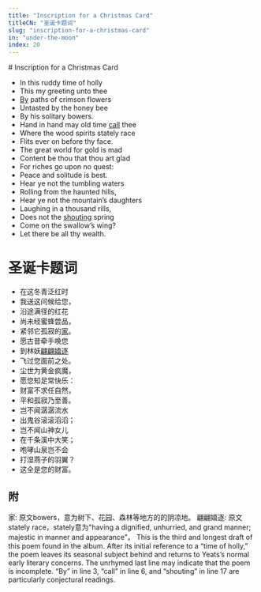 ```yaml
---
title: "Inscription for a Christmas Card"
titleCN: "圣诞卡题词"
slug: "inscription-for-a-christmas-card"
in: "under-the-moon"
index: 20
---
```


<PoemContent>

<PoemSection>
# Inscription for a Christmas Card

- In this ruddy time of holly
- This my greeting unto thee
- [By](#1) paths of crimson flowers
- Untasted by the honey bee
- By his solitary bowers.
- Hand in hand may old time [call](#1) thee
- Where the wood spirits stately race
- Flits ever on before thy face.
- The great world for gold is mad
- Content be thou that thou art glad
- For riches go upon no quest:
- Peace and solitude is best.
- Hear ye not the tumbling waters
- Rolling from the haunted hills,
- Hear ye not the mountain’s daughters
- Laughing in a thousand rills,
- Does not the [shouting](#1) spring
- Come on the swallow’s wing?
- Let there be all thy wealth.

</PoemSection>

<PoemSection>

# 圣诞卡题词
- 在这冬青泛红时
- 我送这问候给您，
- 沿途满径的红花
- 尚未经蜜蜂尝品，
- 紧邻它孤寂的[家](#2)。
- 愿古昔牵手唤您
- 到林妖[翩翩嬉逐](#3)
- 飞过您面前之处。
- 尘世为黄金疯魔，
- 愿您知足常快乐：
- 财富不求任自然，
- 平和孤寂乃至善。
- 岂不闻潺潺流水
- 出鬼谷滚滚滔滔；
- 岂不闻山神女儿
- 在千条溪中大笑；
- 咆哮山泉岂不会
- 打湿燕子的羽翼？
- 这全是您的财富。

</PoemSection>
</PoemContent>

<PoemTranslator translator="傅浩"/>

## 附
<PoemAppendix source="维护者注——">
<PoemFootnote index={2}>
家: 原文bowers，意为树下、花园、森林等地方的的阴凉地。
</PoemFootnote>
<PoemFootnote index={3}>
翩翩嬉逐: 原文stately race，stately意为"having a dignified, unhurried, and grand manner; majestic in manner and appearance"。
</PoemFootnote>

</PoemAppendix>

<PoemAppendix source="George Bornstein—">
<PoemFootnote index={1}>
This is the third and longest draft of this poem found in the album. After its initial reference to a “time of holly,” the poem leaves its seasonal subject behind and returns to Yeats’s normal early literary concerns. The unrhymed last line may indicate that the poem is incomplete. “By” in line 3, “call” in line 6, and “shouting” in line 17 are particularly conjectural readings.
</PoemFootnote>
</PoemAppendix>
